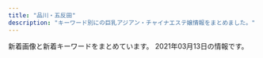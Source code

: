 ```yaml
---
title: "品川・五反田"
description: "キーワード別にの巨乳アジアン・チャイナエステ嬢情報をまとめました。"
---
```


新着画像と新着キーワードをまとめています。
2021年03月13日の情報です。

<DmmAffiliateIns />
<KeywordTable
  shops={
    [
    {
        "url": "http://www.es-yuduki.com/",
        "keywords": {
            "C": 13
        },
        "station": "JR\u4e94\u53cd\u7530\u99c5\u897f\u53e3",
        "img_links": [
            "http://www.es-yuduki.com/css/progress08.jpg",
            "http://www.es-yuduki.com/css/staff00.jpg",
            "http://www.es-yuduki.com/css/staff03.jpg",
            "http://www.es-yuduki.com/css/progress06.jpg",
            "http://www.es-yuduki.com/css/nav/change-001.jpg",
            "http://www.es-yuduki.com/css/staff02.jpg",
            "http://www.es-yuduki.com/css/coupon003.jpg",
            "http://www.es-yuduki.com/css/nav/nav-005.jpg",
            "http://www.es-yuduki.com/css/staff02-b.jpg",
            "http://www.es-yuduki.com/css/nav/nav-001.jpg",
            "http://www.es-yuduki.com/css/nav/change-007.jpg",
            "http://www.es-yuduki.com/css/kanban.jpg",
            "http://www.es-yuduki.com/css/progress07.jpg",
            "http://www.es-yuduki.com/css/head.jpg",
            "http://www.es-yuduki.com/css/nav/change-004.jpg",
            "http://www.es-yuduki.com/css/progress03.jpg",
            "http://www.es-yuduki.com/css/nav/nav-004.jpg",
            "http://www.es-yuduki.com/css/staff03-b.jpg",
            "http://www.es-yuduki.com/css/nav/nav-002.jpg",
            "http://www.es-yuduki.com/css/progress01.jpg",
            "http://www.es-yuduki.com/css/nav/change-0003.jpg",
            "http://www.es-yuduki.com/css/nav/nav-0003.jpg",
            "http://www.es-yuduki.com/css/progress05.jpg",
            "http://www.es-yuduki.com/css/progress02.jpg",
            "http://www.es-yuduki.com/css/staff01.jpg",
            "http://www.es-yuduki.com/css/progress04.jpg",
            "http://www.es-yuduki.com/css/main-top05.png",
            "http://www.es-yuduki.com/css/nav/change-002.jpg",
            "http://www.es-yuduki.com/css/staff01-b.jpg",
            "http://www.es-yuduki.com/css/nav/nav-007.jpg",
            "http://www.es-yuduki.com/css/nav/change-005.jpg",
            "http://www.es-yuduki.com/css/nav/change-006.jpg",
            "http://www.es-yuduki.com/css/nav/nav-006.jpg"
        ],
        "name": "\u30de\u30c3\u30b5\u30fc\u30b8\u306e\u5915\u6708"
    },
    {
        "img_links": [
            "http://www.kouroku-este.com/img/top/listmark1.png",
            "http://www.kouroku-este.com/img/staff/eee/s-eee1.jpg",
            "http://www.kouroku-este.com/img/system/service02.jpg",
            "http://www.kouroku-este.com/img/staff/aaa/aaa2.jpg",
            "http://www.kouroku-este.com/img/staff/ccc/ccc1.jpg",
            "http://www.kouroku-este.com/img/staff/ccc/ccc2.jpg",
            "http://www.kouroku-este.com/img/staff/ggg/ggg1.jpg",
            "http://www.kouroku-este.com/img/staff/eee/s-eee2.jpg",
            "http://www.kouroku-este.com/img/menu/info_r.jpg",
            "http://www.kouroku-este.com/img/system/service01.jpg",
            "http://www.kouroku-este.com/img/staff/fff/s-fff2.jpg",
            "http://www.kouroku-este.com/img/staff/aaa/aaa1.jpg",
            "http://www.kouroku-este.com/img/staff/bbb/bbb1.jpg",
            "http://www.kouroku-este.com/img/staff/fff/s-fff1.jpg"
        ],
        "station": "JR\u54c1\u5ddd\u99c5\u9ad8\u8f2a\u53e3",
        "url": "http://www.kouroku-este.com/",
        "keywords": {
            "C": 15
        },
        "name": "\u5eb7\u7984"
    },
    {
        "keywords": {},
        "img_links": [
            "http://p-fly.work/img/mai1.jpg",
            "http://p-fly.work/images/line.png",
            "http://p-fly.work/images/7.jpg",
            "http://p-fly.work/images/sys1.jpg",
            "http://p-fly.work/images/ac1.jpg",
            "http://p-fly.work/images/tr.jpg",
            "http://p-fly.work/staff/koko.jpg",
            "http://p-fly.work/images/int2.png",
            "http://p-fly.work/images/sys3.jpg",
            "http://p-fly.work/images/1.jpg",
            "http://p-fly.work/images/b1.jpg",
            "http://p-fly.work/images/int1.jpg",
            "http://p-fly.work/staff/mai.jpg",
            "http://p-fly.work/staff/sara.jpg",
            "http://p-fly.work/staff/yuyu.jpg",
            "http://p-fly.work/images/interior_t.png",
            "http://p-fly.work/images/sys4.png",
            "http://p-fly.work/images/news.jpg",
            "http://p-fly.work/img/koko1.jpg",
            "http://p-fly.work/images/b3.jpg",
            "http://p-fly.work/images/mobile.jpg",
            "http://p-fly.work/images/staff_t.png",
            "http://p-fly.work/staff/yuki.jpg",
            "http://p-fly.work/images/12.jpg",
            "http://p-fly.work/img/sara1.jpg",
            "http://p-fly.work/img/yuyu1.jpg",
            "http://p-fly.work/images/sys2.jpg",
            "http://p-fly.work/images/10.jpg",
            "http://p-fly.work/images/head.png",
            "http://p-fly.work/images/b2.jpg"
        ],
        "url": "http://p-fly.work/",
        "name": "\u7d2b\u306e\u8776",
        "station": "JR\u4e94\u53cd\u7530\u99c5\u897f\u53e3"
    },
    {
        "url": "https://i-house.aoaoeo.com/",
        "keywords": {},
        "name": "\u7652\u3057\u30cf\u30a6\u30b9",
        "station": "JR\u4e94\u53cd\u7530\u99c5\u897f\u53e3",
        "img_links": []
    },
    {
        "img_links": [
            "http://www.kenkou-house.info/img/s61.jpg",
            "http://www.kenkou-house.info/img/m2.png",
            "http://www.kenkou-house.info/img/m4.png",
            "http://www.kenkou-house.info/img/s12.jpg",
            "http://www.kenkou-house.info/img/s91.jpg",
            "http://www.kenkou-house.info/img/m6.png",
            "http://www.kenkou-house.info/img/s22.jpg",
            "http://www.kenkou-house.info/img/Himawari_468_60.png",
            "http://www.kenkou-house.info/img/s.png",
            "http://www.kenkou-house.info/img/m7.png",
            "http://www.kenkou-house.info/img/s33.jpg",
            "http://www.kenkou-house.info/img/m1.png",
            "http://www.kenkou-house.info/img/bottmo-ritght.png",
            "http://www.kenkou-house.info/img/s14.jpg",
            "http://www.kenkou-house.info/img/s17.jpg",
            "http://www.kenkou-house.info/img/m8.png",
            "http://www.kenkou-house.info/img/head.png",
            "http://www.kenkou-house.info/img/m3.png",
            "http://www.kenkou-house.info/img/Himawari_88_31.png",
            "http://www.kenkou-house.info/img/s15.jpg",
            "http://www.kenkou-house.info/img/s11.jpg",
            "http://www.kenkou-house.info/img/s7.jpg",
            "http://www.kenkou-house.info/img/Himawari_200_40.png",
            "http://www.kenkou-house.info/img/play.png",
            "http://www.kenkou-house.info/img/s21.jpg",
            "http://www.kenkou-house.info/img/m5.png",
            "http://www.kenkou-house.info/img/door.png",
            "http://www.kenkou-house.info/img/body-.png",
            "http://www.kenkou-house.info/img/s16.jpg",
            "http://www.kenkou-house.info/img/s1.jpg",
            "http://www.kenkou-house.info/img/bottmo-left.png",
            "http://www.kenkou-house.info/img/s13.jpg",
            "http://www.kenkou-house.info/img/s20.jpg",
            "http://www.kenkou-house.info/img/Himawari_160_45.png",
            "http://www.kenkou-house.info/img/s4.jpg"
        ],
        "url": "http://www.kenkou-house.info/",
        "station": "JR\u4e94\u53cd\u7530\u99c5\u6771\u53e3",
        "name": "\u3072\u307e\u308f\u308a",
        "keywords": {
            "C": 8
        }
    },
    {
        "img_links": [
            "http://hanagoromo.work/yuna2.jpg",
            "http://hanagoromo.work/tina.jpg",
            "http://hanagoromo.work/hitomi1.jpg",
            "http://hanagoromo.work/rina2.jpeg",
            "http://hanagoromo.work/6.jpg",
            "http://hanagoromo.work/ai2.jpg",
            "http://hanagoromo.work/miyuki1.jpg",
            "http://hanagoromo.work/ai3.jpg",
            "http://hanagoromo.work/sys.jpg",
            "http://hanagoromo.work/s1.png",
            "http://hanagoromo.work/b1.jpg",
            "http://hanagoromo.work/yumi1.jpg",
            "http://hanagoromo.work/yuyu.jpg",
            "http://hanagoromo.work/2.jpg",
            "http://hanagoromo.work/mio.jpg",
            "http://hanagoromo.work/112.jpg",
            "http://hanagoromo.work/hitomi.jpg",
            "http://hanagoromo.work/nana.jpg",
            "http://hanagoromo.work/1.jpg",
            "http://hanagoromo.work/interior1.jpg",
            "http://hanagoromo.work/int2.jpg",
            "http://hanagoromo.work/3.jpg",
            "http://hanagoromo.work/yumi.jpg",
            "http://hanagoromo.work/mio1.jpg",
            "http://hanagoromo.work/rie1.jpg",
            "http://hanagoromo.work/4.jpg",
            "http://hanagoromo.work/interior_t.jpg",
            "http://hanagoromo.work/ta.png",
            "http://hanagoromo.work/b2.jpg",
            "http://hanagoromo.work/mio2.jpg",
            "http://hanagoromo.work/rina1.jpeg",
            "http://hanagoromo.work/head.jpg",
            "http://hanagoromo.work/b3.jpg",
            "http://hanagoromo.work/eri.jpg",
            "http://hanagoromo.work/yuki.jpg",
            "http://hanagoromo.work/tina2.jpg",
            "http://hanagoromo.work/miyuki.jpg",
            "http://hanagoromo.work/sayaka.jpg",
            "http://hanagoromo.work/staff_t.jpg",
            "http://hanagoromo.work/nana2.jpg",
            "http://hanagoromo.work/hitomi2.jpg",
            "http://hanagoromo.work/main_top.jpg",
            "http://hanagoromo.work/mens-esthe1.png",
            "http://hanagoromo.work/nana1.jpg",
            "http://hanagoromo.work/yuna1.jpg"
        ],
        "name": "\u82b1\u8863",
        "url": "http://hanagoromo.work/",
        "keywords": {},
        "station": "JR\u4e94\u53cd\u7530\u99c5"
    },
    {
        "keywords": {
            "90": 2,
            "87": 2,
            "86": 2,
            "84": 5,
            "E": 5,
            "C": 3,
            "D": 5,
            "G": 1,
            "88": 3
        },
        "url": "http://www.relax-fuyou.info/",
        "img_links": [
            "http://www.relax-fuyou.info/img/st150.jpg",
            "http://www.relax-fuyou.info/img/st10.jpg",
            "http://www.relax-fuyou.info/img/sta20.jpg",
            "http://www.relax-fuyou.info/img/sta18.jpg",
            "http://www.relax-fuyou.info/img/sta5.jpg",
            "http://www.relax-fuyou.info/img/st140.jpg",
            "http://www.relax-fuyou.info/img/st141.jpg",
            "http://www.relax-fuyou.info/img/sta15.jpg",
            "http://www.relax-fuyou.info/img/st5.jpg",
            "http://www.relax-fuyou.info/img/st41.jpg",
            "http://www.relax-fuyou.info/img/st42.jpg",
            "http://www.relax-fuyou.info/img/r9.jpg",
            "http://www.relax-fuyou.info/img/st171.jpg",
            "http://www.relax-fuyou.info/img/st191.jpg",
            "http://www.relax-fuyou.info/img/st110.jpg",
            "http://www.relax-fuyou.info/img/st181.jpg",
            "http://www.relax-fuyou.info/img/sta16.jpg",
            "http://www.relax-fuyou.info/img/st71.jpg",
            "http://www.relax-fuyou.info/img/st1.jpg",
            "http://www.relax-fuyou.info/img/st11.jpg",
            "http://www.relax-fuyou.info/img/st160.jpg",
            "http://www.relax-fuyou.info/img/top.jpg",
            "http://www.relax-fuyou.info/img/st72.jpg",
            "http://www.relax-fuyou.info/img/st8.jpg",
            "http://www.relax-fuyou.info/img/sta17.jpg",
            "http://www.relax-fuyou.info/img/sta8.jpg",
            "http://www.relax-fuyou.info/img/st201.jpg",
            "http://www.relax-fuyou.info/img/sta1.jpg",
            "http://www.relax-fuyou.info/img/st7.jpg",
            "http://www.relax-fuyou.info/img/st17.jpg",
            "http://www.relax-fuyou.info/img/sta19.jpg",
            "http://www.relax-fuyou.info/img/st161.jpg"
        ],
        "name": "\u8299\u84c9\uff5e\u30d5\u30e8\u30a6\uff5e",
        "station": "JR\u4e94\u53cd\u7530\u99c5\u6771\u53e3"
    },
    {
        "name": "\u30d5\u30ed\u30fc\u30e9",
        "img_links": [],
        "keywords": {},
        "station": "JR\u54c1\u5ddd\u99c5\u9ad8\u8f2a\u53e3",
        "url": "http://f-aroma.info/"
    },
    {
        "name": "\u4e94\u53cd\u7530\u30e1\u30c7\u30a3\u30ab\u30eb\u30a8\u30f3",
        "keywords": {},
        "url": "http://gotanda.pepper.jp/",
        "station": "JR\u4e94\u53cd\u7530\u99c5\u897f\u53e3",
        "img_links": [
            "http://gotanda.pepper.jp/1-01.png",
            "http://gotanda.pepper.jp/gotanda001.jpg",
            "http://gotanda.pepper.jp/20151109231038834554.jpg",
            "http://gotanda.pepper.jp/m173.jpg",
            "http://gotanda.pepper.jp/m048.png",
            "http://gotanda.pepper.jp/m02272.jpg",
            "http://gotanda.pepper.jp/m049.png"
        ]
    },
    {
        "url": "http://lacure.link/",
        "keywords": {},
        "name": "\u30e9\u30ad\u30e5\u30a2",
        "img_links": [
            "http://lacure.link/images/kiki.jpg",
            "http://lacure.link/images/g6.jpg",
            "http://lacure.link/images/yuki.jpg",
            "http://lacure.link/images/g5.jpg",
            "http://lacure.link/images/kol.jpg",
            "http://lacure.link/images/sayuri.jpg",
            "http://lacure.link/images/top2.jpg",
            "http://lacure.link/images/r5.jpg",
            "http://lacure.link/images/r6.jpg",
            "http://lacure.link/images/asali.jpg",
            "http://lacure.link/images/r3.jpg",
            "http://lacure.link/images/r1.jpg",
            "http://lacure.link/images/r2.jpg",
            "http://lacure.link/images/g2.jpg",
            "http://lacure.link/images/gb01.png",
            "http://lacure.link/images/face.png",
            "http://lacure.link/images/r4.jpg",
            "http://lacure.link/images/zi.png",
            "http://lacure.link/images/left3.png",
            "http://lacure.link/images/g0.jpg",
            "http://lacure.link/images/news.png",
            "http://lacure.link/images/s_staff.png",
            "http://lacure.link/images/s1.jpg",
            "http://lacure.link/images/g3.jpg",
            "http://lacure.link/images/g1.jpg"
        ],
        "station": "\u6238\u8d8a\u9280\u5ea7\u99c5"
    },
    {
        "img_links": [
            "http://es-mirei.com/staffPhoto/b20170728165302.jpg",
            "http://es-mirei.com/images/s3Slider1Images/02.jpg",
            "http://es-mirei.com/staffPhoto/s20170908125528.jpg",
            "http://es-mirei.com/staffPhoto/s20170728165256.jpg",
            "http://es-mirei.com/staffPhoto/b20180613122502.jpg",
            "http://es-mirei.com/images/returnStaffBtn.png",
            "http://es-mirei.com/images/store/01.jpg",
            "http://es-mirei.com/staffPhoto/s20170728165302.jpg",
            "http://es-mirei.com/images/store/05.jpg",
            "http://es-mirei.com/staffPhoto/s20170728165536.jpg",
            "http://es-mirei.com/staffPhoto/b20170728165256.jpg",
            "http://es-mirei.com/images/noImg.jpg",
            "http://es-mirei.com/staffPhoto/s20170911152114.jpg",
            "http://es-mirei.com/staffPhoto/b20170911152114.jpg",
            "http://es-mirei.com/images/store/04.jpg",
            "http://es-mirei.com/staffPhoto/b20170911152129.jpg",
            "http://es-mirei.com/staffPhoto/s20170911152129.jpg",
            "http://es-mirei.com/staffPhoto/b20180209180323.jpg",
            "http://es-mirei.com/staffPhoto/b20170728165536.jpg",
            "http://es-mirei.com/staffPhoto/s20180613122502.jpg",
            "http://es-mirei.com/images/store/03.jpg",
            "http://es-mirei.com/images/store/02.jpg",
            "http://es-mirei.com/staffPhoto/s20180209180323.jpg",
            "http://es-mirei.com/images/s3Slider1Images/03.jpg",
            "http://es-mirei.com/images/store/06.jpg",
            "http://es-mirei.com/images/s3Slider1Images/01.jpg",
            "http://es-mirei.com/staffPhoto/b20170908125528.jpg"
        ],
        "name": "\u7f8e\u4f36",
        "keywords": {
            "88": 2,
            "87": 4,
            "86": 2,
            "E": 8,
            "85": 2
        },
        "url": "http://es-mirei.com/",
        "station": "JR\u4e94\u53cd\u7530\u99c5\u897f\u53e3"
    },
    {
        "keywords": {},
        "station": "JR\u4e94\u53cd\u7530\u99c5\u897f\u53e3",
        "name": "\u30c8\u30f3\u30dd\u30fc",
        "url": "http://hi-msg.com/tonpoh/",
        "img_links": [
            "http://hi-msg.com/tonpoh/images/p-10-1.jpg",
            "http://hi-msg.com/tonpoh/images/tit-sys.png",
            "http://hi-msg.com/tonpoh/images/p-13.jpg",
            "http://hi-msg.com/tonpoh/images/p-11-1.jpg",
            "http://hi-msg.com/tonpoh/images/p-10.jpg",
            "http://hi-msg.com/tonpoh/images/p-13-1.jpg",
            "http://hi-msg.com/tonpoh/images/p-0.jpg",
            "http://hi-msg.com/tonpoh/images/s9.png",
            "http://hi-msg.com/tonpoh/images/s1.png",
            "http://hi-msg.com/tonpoh/images/p-14.jpg",
            "http://hi-msg.com/tonpoh/images/p-11.jpg",
            "http://hi-msg.com/tonpoh/images/fla.png",
            "http://hi-msg.com/tonpoh/images/p-14-1.jpg",
            "http://hi-msg.com/tonpoh/images/line.png",
            "http://hi-msg.com/tonpoh/images/p-2.jpg",
            "http://hi-msg.com/tonpoh/images/p-7-1.jpg",
            "http://hi-msg.com/tonpoh/images/no.png",
            "http://hi-msg.com/tonpoh/images/p-6.jpg",
            "http://hi-msg.com/tonpoh/images/fla-1.png",
            "http://hi-msg.com/tonpoh/images/s5.png",
            "http://hi-msg.com/tonpoh/images/s4.jpg",
            "http://hi-msg.com/tonpoh/images/tit-staff.png",
            "http://hi-msg.com/tonpoh/images/l.png",
            "http://hi-msg.com/tonpoh/images/p-8-1.jpg",
            "http://hi-msg.com/tonpoh/images/p-4.jpg",
            "http://hi-msg.com/tonpoh/images/p-12-1.jpg",
            "http://hi-msg.com/tonpoh/images/fla-3.png",
            "http://hi-msg.com/tonpoh/images/p-1.jpg",
            "http://hi-msg.com/tonpoh/images/p-9-1.jpg",
            "http://hi-msg.com/tonpoh/images/botton.png",
            "http://hi-msg.com/tonpoh/images/s6.png",
            "http://hi-msg.com/tonpoh/images/p-7.jpg",
            "http://hi-msg.com/tonpoh/images/p-8.jpg",
            "http://hi-msg.com/tonpoh/images/p-5.jpg",
            "http://hi-msg.com/tonpoh/images/p-9.jpg",
            "http://hi-msg.com/tonpoh/images/p-6-1.jpg",
            "http://hi-msg.com/tonpoh/images/p-12.jpg",
            "http://hi-msg.com/tonpoh/images/ll.png",
            "http://hi-msg.com/tonpoh/images/s8.png"
        ]
    },
    {
        "station": "JR\u4e94\u53cd\u7530\u99c5\u897f\u53e3",
        "url": "https://tsukiwa.info/",
        "keywords": {},
        "name": "\u6708\u306e\u548c",
        "img_links": [
            "https://tsukiwa.info/img/staff/ruru1.jpg",
            "https://tsukiwa.info/img/staff/mimi01.jpg",
            "https://tsukiwa.info/img/event/20210128.png",
            "https://www.a-side.com/ad/koko/include/banner/koko_200x40.png",
            "https://tsukiwa.info/img/staff/mimi20202.jpg",
            "https://tsukiwa.info/img/pickupGirl.png",
            "https://tsukiwa.info/img/staff/no_image.jpg",
            "https://tsukiwa.info/img/staff/g121.jpg",
            "https://tsukiwa.info/img/top_map.jpg",
            "https://tsukiwa.info/img/staff/mimi202012.jpg",
            "https://tsukiwa.info/img/staff/sara243.jpg",
            "https://tsukiwa.info/img/staff/IMG_3569.jpg",
            "https://tsukiwa.info/img/news1.png",
            "https://tsukiwa.info/img/news3.png",
            "https://tsukiwa.info/img/QRcode.png",
            "https://tsukiwa.info/img/staff/rumi04.jpg",
            "https://tsukiwa.info/img/staff/mika05.jpg",
            "https://tsukiwa.info/img/staff/aya2101.jpg",
            "https://tsukiwa.info/img/staff/yuri001.jpg",
            "https://tsukiwa.info/img/akusesu-top0.jpg",
            "https://tsukiwa.info/img/staff_top/20201219_1.jpg",
            "https://tsukiwa.info/img/bar_profile.png",
            "https://tsukiwa.info/img/staff_top/20201219_2.jpg",
            "https://tsukiwa.info/img/staff/g12.jpg",
            "https://tsukiwa.info/img/bar_staff.png",
            "https://tsukiwa.info/img/staff/5AD524C3-384E-48C5-9527-57A24BF6D687.jpeg",
            "https://tsukiwa.info/img/staff/rumi02.jpg",
            "https://tsukiwa.info/img/staff/sara241.jpg",
            "https://tsukiwa.info/img/staff/sara244.jpg",
            "https://tsukiwa.info/img/bar_gallery.png",
            "https://tsukiwa.info/img/staff/sara242.jpg",
            "https://tsukiwa.info/img/event/camp03.jpg",
            "https://tsukiwa.info/img/staff/koko3.jpg"
        ]
    },
    {
        "name": "\u30ea\u30e9\u30af\u30bc\u30fc\u30b7\u30e7\u30f3\u862d",
        "img_links": [
            "http://www.relax-cs.com/ncss/staff02.jpg",
            "http://www.relax-cs.com/ncss/nav/nav-004.jpg",
            "http://www.relax-cs.com/ncss/nav/nav-002.jpg",
            "http://www.relax-cs.com/ncss/staff01.jpg",
            "http://www.relax-cs.com/ncss/top01.jpg",
            "http://www.relax-cs.com/ncss/top03.jpg",
            "http://www.relax-cs.com/ncss/tel.png",
            "http://www.relax-cs.com/ncss/nav/nav-006.jpg",
            "http://www.relax-cs.com/ncss/nav/nav-003.jpg",
            "http://www.relax-cs.com/ncss/nav/nav-005.jpg",
            "http://www.relax-cs.com/ncss/top02-left.jpg",
            "http://www.relax-cs.com/ncss/nav/nav-001.jpg"
        ],
        "station": "JR\u4e94\u53cd\u7530\u99c5\u897f\u53e3",
        "url": "http://www.relax-cs.com/",
        "keywords": {}
    }
]
}
/>
<DmmAffiliateScript />
